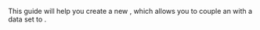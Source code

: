 

This guide will help you create a new <TechnicalTag tag="checkpoint" text="Checkpoint" />, which allows you to couple an <TechnicalTag tag="expectation_suite" text="Expectation Suite" /> with a data set to <TechnicalTag tag="validation" text="Validate" />.
